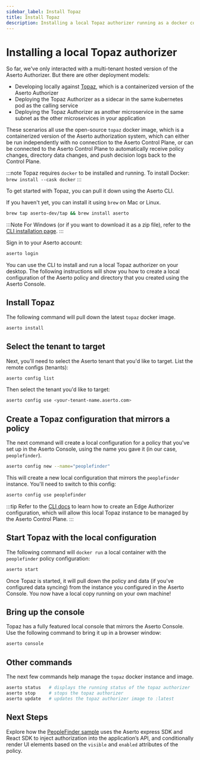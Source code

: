 ```yaml
---
sidebar_label: Install Topaz
title: Install Topaz
description: Installing a local Topaz authorizer running as a docker container
---
```


# Installing a local Topaz authorizer

So far, we've only interacted with a multi-tenant hosted version of the Aserto Authorizer. But there are other deployment models:

- Developing locally against [Topaz](https://www.topaz.sh), which is a containerized version of the Aserto Authorizer
- Deploying the Topaz Authorizer as a sidecar in the same kubernetes pod as the calling service
- Deploying the Topaz Authorizer as another microservice in the same subnet as the other microservices in your application

These scenarios all use the open-source `topaz` docker image, which is a containerized version of the
Aserto authorization system, which can either be run independently with no connection to the Aserto Control
Plane, or can be connected to the Aserto Control Plane to automatically receive policy changes, directory data 
changes, and push decision logs back to the Control Plane.

:::note
Topaz requires `docker` to be installed and running.
To install Docker: `brew install --cask docker`
:::

To get started with Topaz, you can pull it down using the Aserto CLI.

If you haven't yet, you can install it using `brew` on Mac or Linux.

```bash
brew tap aserto-dev/tap && brew install aserto
```

:::Note
For Windows (or if you want to download it as a zip file), refer to the [CLI installation page](/docs/command-line-interface/aserto-cli/installation).
:::

Sign in to your Aserto account:

```bash
aserto login
```

You can use the CLI to install and run a local Topaz authorizer on your desktop. The following instructions will show you how to create a local configuration of the Aserto policy and directory that you created using the Aserto Console.

## Install Topaz

The following command will pull down the latest `topaz` docker image.

```bash
aserto install
```

## Select the tenant to target

Next, you'll need to select the Aserto tenant that you'd like to target. List the remote configs (tenants):

```bash
aserto config list
```

Then select the tenant you'd like to target:

```bash
aserto config use <your-tenant-name.aserto.com>
```

## Create a Topaz configuration that mirrors a policy

The next command will create a local configuration for a policy that you've set up in the Aserto Console, using the name you gave it (in our case, `peoplefinder`).

```bash
aserto config new --name="peoplefinder"
```

This will create a new local configuration that mirrors the `peoplefinder` instance. You'll need to switch to this config:

```bash
aserto config use peoplefinder
```

:::tip
Refer to the [CLI docs](/docs/command-line-interface/aserto-cli/onebox.mdx) to learn how to create an Edge Authorizer configuration, which will allow this local Topaz instance to be managed by the Aserto Control Plane.
:::

## Start Topaz with the local configuration

The following command will `docker run` a local container with the `peoplefinder` policy configuration:

```bash
aserto start
```

Once Topaz is started, it will pull down the policy and data (if you've configured data syncing) from the instance you configured in the Aserto Console. You now have a local copy running on your own machine!

## Bring up the console

Topaz has a fully featured local console that mirrors the Aserto Console. Use the following command to bring it up in a browser window:

```bash
aserto console
```

## Other commands

The next few commands help manage the `topaz` docker instance and image.

```bash
aserto status   # displays the running status of the topaz authorizer
aserto stop     # stops the topaz authorizer
aserto update   # updates the topaz authorizer image to :latest
```

## Next Steps

Explore how the [PeopleFinder sample](/docs/getting-started/peoplefinder/peoplefinder-overview) uses the Aserto express SDK and React SDK to inject authorization into the application’s API, and conditionally render UI elements based on the `visible` and `enabled` attributes of the policy.
